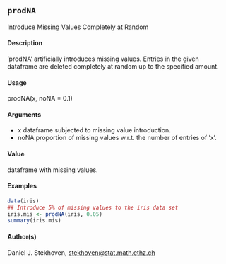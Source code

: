 ## ``prodNA``
Introduce Missing Values Completely at Random

#### Description
’prodNA’ artificially introduces missing values. 
Entries in the given dataframe are deleted completely at random up to the specified amount.

#### Usage
prodNA(x, noNA = 0.1)

#### Arguments
* x dataframe subjected to missing value introduction.
* noNA proportion of missing values w.r.t. the number of entries of ’x’.

#### Value
dataframe with missing values.

#### Examples
```r
data(iris)
## Introduce 5% of missing values to the iris data set
iris.mis <- prodNA(iris, 0.05)
summary(iris.mis)
```


#### Author(s)
Daniel J. Stekhoven, <stekhoven@stat.math.ethz.ch>
